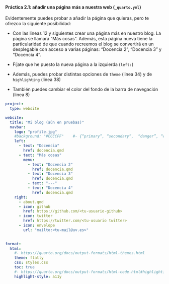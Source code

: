 ::: {.callout-tip collapse="true" appearance="default" icon="false"}

#### Práctica 2.1: añadir una página más a nuestra web (`_quarto.yml`)

Evidentemente puedes probar a añadir la página que quieras, pero te ofrezco la siguiente posibilidad:

- Con las lineas 12 y siguientes crear una página más en nuestro blog. La página se llamará "Más cosas". Además, esta página nueva tiene la particularidad de que cuando recreemos el blog se convertirá en un desplegable con acceso a varias páginas: "Docencia 2", "Docencia 3" y "Docencia 4".

- Fíjate que he puesto la nueva página a la izquierda (`left: `)

- Además, puedes probar distintas opciones de `theme` (linea 34) y de `highlighting` (linea 38)

- También puedes cambiar el color del fondo de la barra de navegación (linea 8)


```yaml
project:
  type: website

website:
  title: "Mi blog (aún en pruebas)"
  navbar:
    logo: "profile.jpg"
    #background: "#CCCCFF"    #- {“primary”, “secondary”,  “danger”, “warning”, “light”, “dark”, or hex color} (el backgroung de la navbar)
    left: 
      - text: "Docencia"
        href: docencia.qmd
      - text: "Más cosas"
        menu:
          - text: "Docencia 2"
            href: docencia.qmd
          - text: "Docencia 3"
            href: docencia.qmd
          - text: "---"
          - text: "Docencia 4"
            href: docencia.qmd
    right:
      - about.qmd
      - icon: github
        href: https://github.com/<tu-usuario-github>
      - icon: twitter
        href: https://twitter.com/<tu-usuario twitter>
      - icon: envelope
        url: "mailto:<tu-mail@uv.es>"
 

format:
  html:
    #- https://quarto.org/docs/output-formats/html-themes.html
    theme: flatly  
    css: styles.css
    toc: true
    #- https://quarto.org/docs/output-formats/html-code.html#highlighting
    highlight-style: a11y
```
:::


